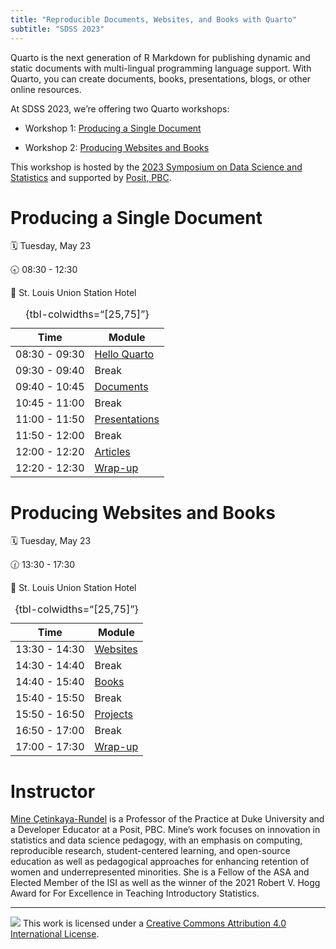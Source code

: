 ```yaml
---
title: "Reproducible Documents, Websites, and Books with Quarto"
subtitle: "SDSS 2023"
---
```


Quarto is the next generation of R Markdown for publishing dynamic and static documents with multi-lingual programming language support. With Quarto, you can create documents, books, presentations, blogs, or other online resources.

At SDSS 2023, we're offering two Quarto workshops:

-   Workshop 1: [Producing a Single Document]

-   Workshop 2: [Producing Websites and Books]

This workshop is hosted by the [2023 Symposium on Data Science and Statistics](https://ww2.amstat.org/meetings/sdss/2023/) and supported by [Posit, PBC](https://posit.co/).

# Producing a Single Document

🗓️ Tuesday, May 23

🕣 08:30 - 12:30

🏢 St. Louis Union Station Hotel

| Time          | Module                              |
|---------------|-------------------------------------|
| 08:30 - 09:30 | [Hello Quarto](1-1-hello-quarto/)   |
| 09:30 - 09:40 | Break                               |
| 09:40 - 10:45 | [Documents](1-2-documents/)         |
| 10:45 - 11:00 | Break                               |
| 11:00 - 11:50 | [Presentations](1-3-presentations/) |
| 11:50 - 12:00 | Break                               |
| 12:00 - 12:20 | [Articles](1-4-articles/)           |
| 12:20 - 12:30 | [Wrap-up](1-5-wrap-up/)             |

: {tbl-colwidths="\[25,75\]"}

# Producing Websites and Books

🗓️ Tuesday, May 23

🕜 13:30 - 17:30

🏢 St. Louis Union Station Hotel

| Time          | Module                    |
|---------------|---------------------------|
| 13:30 - 14:30 | [Websites](2-1-websites/) |
| 14:30 - 14:40 | Break                     |
| 14:40 - 15:40 | [Books](2-2-books/)       |
| 15:40 - 15:50 | Break                     |
| 15:50 - 16:50 | [Projects](2-3-projects/) |
| 16:50 - 17:00 | Break                     |
| 17:00 - 17:30 | [Wrap-up](2-4-wrap-up/)   |

: {tbl-colwidths="\[25,75\]"}

# Instructor

[Mine Çetinkaya-Rundel](https://mine-cr.com/) is a Professor of the Practice at Duke University and a Developer Educator at a Posit, PBC. Mine's work focuses on innovation in statistics and data science pedagogy, with an emphasis on computing, reproducible research, student-centered learning, and open-source education as well as pedagogical approaches for enhancing retention of women and underrepresented minorities. She is a Fellow of the ASA and Elected Member of the ISI as well as the winner of the 2021 Robert V. Hogg Award for For Excellence in Teaching Introductory Statistics.

------------------------------------------------------------------------

![](https://i.creativecommons.org/l/by/4.0/88x31.png) This work is licensed under a [Creative Commons Attribution 4.0 International License](https://creativecommons.org/licenses/by/4.0/).
